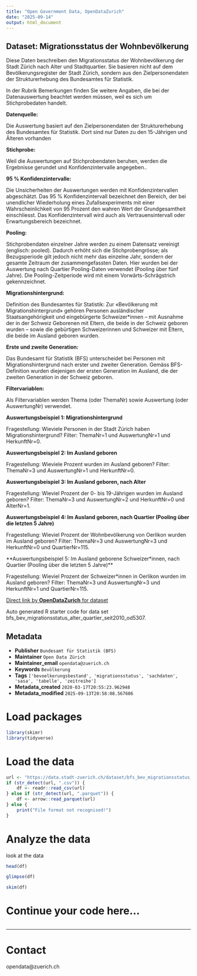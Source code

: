 ```yaml
---
title: "Open Government Data, OpenDataZurich"
date: "2025-09-14"
output: html_document
---
```


## Dataset: Migrationsstatus der Wohnbevölkerung

Diese Daten beschreiben den Migrationsstatus der Wohnbevölkerung der Stadt Zürich nach Alter und Stadtquartier. Sie basieren nicht auf dem Bevölkerungsregister der Stadt Zürich, sondern aus den Zielpersonendaten der Strukturerhebung des Bundesamtes für Statistik.

In der Rubrik Bemerkungen finden Sie weitere Angaben, die bei der Datenauswertung beachtet werden müssen, weil es sich um Stichprobedaten handelt.


**Datenquelle:**

Die Auswertung basiert auf den Zielpersonendaten der Strukturerhebung des Bundesamtes für Statistik. Dort sind nur Daten zu den 15-Jährigen und Älteren vorhanden

[]()

**Stichprobe:**

Weil die Auswertungen auf Stichprobendaten beruhen, werden die Ergebnisse gerundet und Konfidenzintervalle angegeben..

[]()

**95 % Konfidenzintervalle:**

Die Unsicherheiten der Auswertungen werden mit Konfidenzintervallen abgeschätzt. Das 95 % Konfidenzintervall bezeichnet den Bereich, der bei unendlicher Wiederholung eines Zufallsexperiments mit einer Wahrscheinlichkeit von 95 Prozent den wahren Wert der Grundgesamtheit einschliesst. Das Konfidenzintervall wird auch als Vertrauensintervall oder Erwartungsbereich bezeichnet.

[]()

**Pooling:**

Stichprobendaten einzelner Jahre werden zu einem Datensatz vereinigt (englisch: pooled). Dadurch erhöht sich die Stichprobengrösse; als Bezugsperiode gilt jedoch nicht mehr das einzelne Jahr, sondern der gesamte Zeitraum der zusammengefassten Daten. Hier wurden bei der Auswertung nach Quartier Pooling-Daten verwendet (Pooling über fünf Jahre). Die Pooling-Zeitperiode wird mit einem Vorwärts-Schrägstrich gekennzeichnet.

[]()

**Migrationshintergrund:**

Definition des Bundesamtes für Statistik: Zur «Bevölkerung mit Migrationshintergrund» gehören Personen ausländischer Staatsangehörigkeit und eingebürgerte Schweizer*innen – mit Ausnahme der in der Schweiz Geborenen mit Eltern, die beide in der Schweiz geboren wurden – sowie die gebürtigen Schweizerinnen und Schweizer mit Eltern, die beide im Ausland geboren wurden.

[]()

**Erste und zweite Generation:**

Das Bundesamt für Statistik (BFS) unterscheidet bei Personen mit Migrationshintergrund nach erster und zweiter Generation. Gemäss BFS-Definition wurden diejenigen der ersten Generation im Ausland, die der zweiten Generation in der Schweiz geboren.

[]()

**Filtervariablen:**

Als Filtervariablen werden Thema (oder ThemaNr) sowie Auswertung (oder AuswertungNr) verwendet.

[]()

**Auswertungsbeispiel 1: Migrationshintergrund**

Fragestellung: Wieviele Personen in der Stadt Zürich haben Migrationshintergrund? Filter: ThemaNr=1 und AuswertungNr=1 und HerkunftNr=0.

[]()

**Auswertungsbeispiel 2: Im Ausland geboren**

Fragestellung: Wieviele Prozent wurden im Ausland geboren? Filter: ThemaNr=3 und AuswertungNr=1 und HerkunftNr=0.

[]()

**Auswertungsbeispiel 3: Im Ausland geboren, nach Alter**

Fragestellung: Wieviel Prozent der 0- bis 19-Jährigen wurden im Ausland geboren? Filter: ThemaNr=3 und AuswertungNr=2 und HerkunftNr=0 und AlterNr=1.

[]()

**Auswertungsbeispiel 4: Im Ausland geboren, nach Quartier (Pooling über die letzten 5 Jahre)**

Fragestellung: Wieviel Prozent der Wohnbevölkerung von Oerlikon wurden im Ausland geboren? Filter: ThemaNr=3 und AuswertungNr=3 und HerkunftNr=0 und QuartierNr=115.

[]()

**Auswertungsbeispiel 5: Im Ausland geborene Schweizer*innen, nach Quartier (Pooling über die letzten 5 Jahre)**

Fragestellung: Wieviel Prozent der Schweizer*innen in Oerlikon wurden im Ausland geboren? Filter: ThemaNr=3 und AuswertungNr=3 und HerkunftNr=1 und QuartierNr=115.

[]()



[Direct link by **OpenDataZurich** for dataset](https://data.stadt-zuerich.ch/dataset/bfs_bev_migrationsstatus_alter_quartier_seit2010_od5307)

Auto generated R starter code for data set bfs_bev_migrationsstatus_alter_quartier_seit2010_od5307.

## Metadata

- **Publisher** `Bundesamt für Statistik (BFS)`
- **Maintainer** `Open Data Zürich`
- **Maintainer_email** `opendata@zuerich.ch`
- **Keywords** `Bevölk­erung`
- **Tags** `['bevoelkerungsbestand', 'migrationsstatus', 'sachdaten', 'sasa', 'tabelle', 'zeitreihe']`
- **Metadata_created** `2020-03-17T20:55:23.962948`
- **Metadata_modified** `2025-09-13T20:58:08.567606`


# Load packages

```r
library(skimr)
library(tidyverse)
```

# Load the data

```r
url <- "https://data.stadt-zuerich.ch/dataset/bfs_bev_migrationsstatus_alter_quartier_seit2010_od5307/download/BEV530OD5307.csv"
if (str_detect(url, ".csv")) {
    df <- readr::read_csv(url)
} else if (str_detect(url, ".parquet")) {
    df <- arrow::read_parquet(url)
} else {
    print("File format not recognised!")
}
```

# Analyze the data

look at the data
```r
head(df)
```

```r
glimpse(df)
```

```r
skim(df)
```

# Continue your code here...

```r

```

------------------------------------------------------------------------

# Contact

opendata@zuerich.ch
